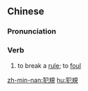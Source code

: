 {{also|犯规}}
==Chinese==
{{zh-forms|s=犯规}}

===Pronunciation===
{{zh-pron
|m=fànguī
|c=faan6 kwai1
|h=pfs=fam-kûi
|mn=hoān-kui
|cat=v
}}

===Verb===
{{zh-verb}}

# to break a [[rule]]; to [[foul]]

[[zh-min-nan:犯規]]
[[hu:犯規]]